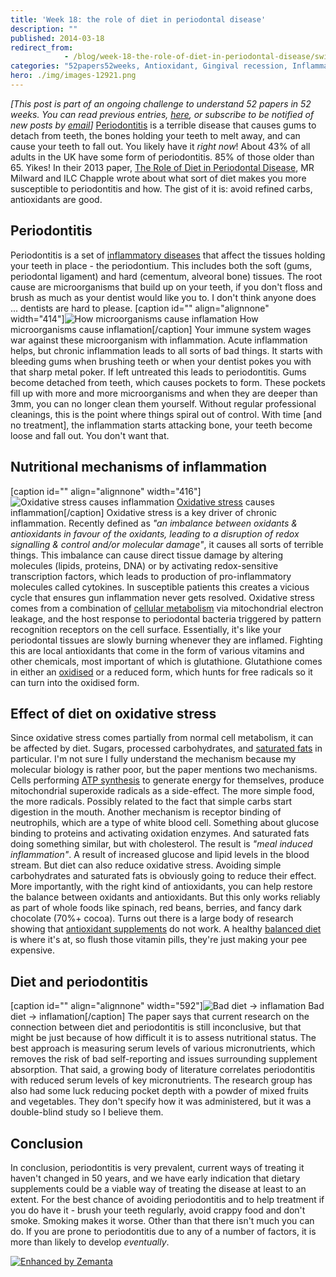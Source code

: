 ```yaml
---
title: 'Week 18: the role of diet in periodontal disease'
description: ""
published: 2014-03-18
redirect_from: 
            - /blog/week-18-the-role-of-diet-in-periodontal-disease/swizec/6546
categories: "52papers52weeks, Antioxidant, Gingival recession, Inflammation, Learning, Oral hygiene, Periodontal disease, Periodontitis, Personal"
hero: ./img/images-12921.png
---
```


_\[This post is part of an ongoing challenge to understand 52 papers in 52 weeks. You can read previous entries, [here](http://swizec.com/blog/category/52-papers-in-52-weeks), or subscribe to be notified of new posts by [email](http://swiz.ec/52papers-list)]_ [Periodontitis](http://en.wikipedia.org/wiki/Periodontitis "Periodontitis") is a terrible disease that causes gums to detach from teeth, the bones holding your teeth to melt away, and can cause your teeth to fall out. You likely have it _right now_! About 43% of all adults in the UK have some form of periodontitis. 85% of those older than 65. Yikes! In their 2013 paper, [The Role of Diet in Periodontal Disease](http://www.bsdht.org.uk/res/DH%20May%20p18-21.pdf), MR Milward and ILC Chapple wrote about what sort of diet makes you more susceptible to periodontitis and how. The gist of it is: avoid refined carbs, antioxidants are good.

## Periodontitis

Periodontitis is a set of [inflammatory diseases](http://en.wikipedia.org/wiki/Inflammation "Inflammation") that affect the tissues holding your teeth in place - the periodontium. This includes both the soft (gums, periodontal ligament) and hard (cementum, alveoral bone) tissues. The root cause are microorganisms that build up on your teeth, if you don't floss and brush as much as your dentist would like you to. I don't think anyone does ... dentists are hard to please. \[caption id="" align="alignnone" width="414"]![How microorganisms cause inflamation](./img/images-12921.png "How microorganisms cause inflamation") How microorganisms cause inflamation\[/caption] Your immune system wages war against these microorganism with inflammation. Acute inflammation helps, but chronic inflammation leads to all sorts of bad things. It starts with bleeding gums when brushing teeth or when your dentist pokes you with that sharp metal poker. If left untreated this leads to periodontitis. Gums become detached from teeth, which causes pockets to form. These pockets fill up with more and more microorganisms and when they are deeper than 3mm, you can no longer clean them yourself. Without regular professional cleanings, this is the point where things spiral out of control. With time \[and no treatment], the inflammation starts attacking bone, your teeth become loose and fall out. You don't want that.

## Nutritional mechanisms of inflammation

\[caption id="" align="alignnone" width="416"]![Oxidative stress causes inflammation](./img/images-12920.png "Oxidative stress causes inflammation") [Oxidative stress](http://en.wikipedia.org/wiki/Oxidative_stress "Oxidative stress") causes inflammation\[/caption] Oxidative stress is a key driver of chronic inflammation. Recently defined as _"an imbalance between oxidants & antioxidants in favour of the oxidants, leading to a disruption of redox signalling & control and/or molecular damage"_, it causes all sorts of terrible things. This imbalance can cause direct tissue damage by altering molecules (lipids, proteins, DNA) or by activating redox-sensitive transcription factors, which leads to production of pro-inflammatory molecules called cytokines. In susceptible patients this creates a vicious cycle that ensures gun inflammation never gets resolved. Oxidative stress comes from a combination of [cellular metabolism](http://en.wikipedia.org/wiki/Metabolism "Metabolism") via mitochondrial electron leakage, and the host response to periodontal bacteria triggered by pattern recognition receptors on the cell surface. Essentially, it's like your periodontal tissues are slowly burning whenever they are inflamed. Fighting this are local antioxidants that come in the form of various vitamins and other chemicals, most important of which is glutathione. Glutathione comes in either an [oxidised](http://en.wikipedia.org/wiki/Redox "Redox") or a reduced form, which hunts for free radicals so it can turn into the oxidised form.

## Effect of diet on oxidative stress

Since oxidative stress comes partially from normal cell metabolism, it can be affected by diet. Sugars, processed carbohydrates, and [saturated fats](http://en.wikipedia.org/wiki/Saturated_fat "Saturated fat") in particular. I'm not sure I fully understand the mechanism because my molecular biology is rather poor, but the paper mentions two mechanisms. Cells performing [ATP synthesis](http://en.wikipedia.org/wiki/ATP_synthase "ATP synthase") to generate energy for themselves, produce mitochondrial superoxide radicals as a side-effect. The more simple food, the more radicals. Possibly related to the fact that simple carbs start digestion in the mouth. Another mechanism is receptor binding of neutrophils, which are a type of white blood cell. Something about glucose binding to proteins and activating oxidation enzymes. And saturated fats doing something similar, but with cholesterol. The result is _"meal induced inflammation"_. A result of increased glucose and lipid levels in the blood stream. But diet can also reduce oxidative stress. Avoiding simple carbohydrates and saturated fats is obviously going to reduce their effect. More importantly, with the right kind of antioxidants, you can help restore the balance between oxidants and antioxidants. But this only works reliably as part of whole foods like spinach, red beans, berries, and fancy dark chocolate (70%+ cocoa). Turns out there is a large body of research showing that [antioxidant supplements](http://en.wikipedia.org/wiki/Antioxidant "Antioxidant") do not work. A healthy [balanced diet](http://en.wikipedia.org/wiki/Human_nutrition "Human nutrition") is where it's at, so flush those vitamin pills, they're just making your pee expensive.

## Diet and periodontitis

\[caption id="" align="alignnone" width="592"]![Bad diet → inflamation](./img/images-12922.png "Bad diet → inflamation") Bad diet → inflamation\[/caption] The paper says that current research on the connection between diet and periodontitis is still inconclusive, but that might be just because of how difficult it is to assess nutritional status. The best approach is measuring serum levels of various micronutrients, which removes the risk of bad self-reporting and issues surrounding supplement absorption. That said, a growing body of literature correlates periodontitis with reduced serum levels of key micronutrients. The research group has also had some luck reducing pocket depth with a powder of mixed fruits and vegetables. They don't specify how it was administered, but it was a double-blind study so I believe them.

## Conclusion

In conclusion, periodontitis is very prevalent, current ways of treating it haven't changed in 50 years, and we have early indication that dietary supplements could be a viable way of treating the disease at least to an extent. For the best chance of avoiding periodontitis and to help treatment if you do have it - brush your teeth regularly, avoid crappy food and don't smoke. Smoking makes it worse. Other than that there isn't much you can do. If you are prone to periodontitis due to any of a number of factors, it is more than likely to develop _eventually_.

[![Enhanced by Zemanta](http://img.zemanta.com/zemified_e.png?x-id=cd4b15e3-41e4-4fac-a031-5eb7dd73766a)](http://www.zemanta.com/?px "Enhanced by Zemanta")
